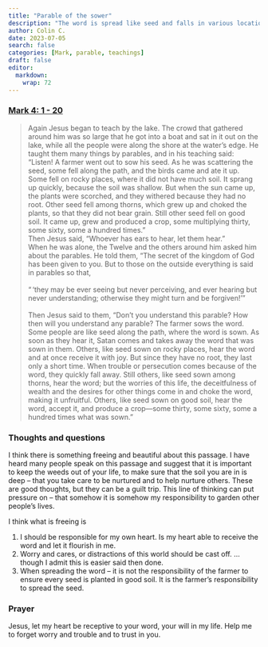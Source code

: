 ```yaml
---
title: "Parable of the sower"
description: "The word is spread like seed and falls in various locations -- some good and some bad."
author: Colin C.
date: 2023-07-05
search: false
categories: [Mark, parable, teachings]
draft: false
editor: 
  markdown: 
    wrap: 72
---
```


### [Mark 4: 1 - 20](https://www.bible.com/bible/111/MRK.4.NIV)

> Again Jesus began to teach by the lake. The crowd that gathered around him was so large that he got into a boat and sat in it out on the lake, while all the people were along the shore at the water’s edge. He taught them many things by parables, and in his teaching said: “Listen! A farmer went out to sow his seed. As he was scattering the seed, some fell along the path, and the birds came and ate it up. Some fell on rocky places, where it did not have much soil. It sprang up quickly, because the soil was shallow. But when the sun came up, the plants were scorched, and they withered because they had no root. Other seed fell among thorns, which grew up and choked the plants, so that they did not bear grain. Still other seed fell on good soil. It came up, grew and produced a crop, some multiplying thirty, some sixty, some a hundred times.”\
> Then Jesus said, “Whoever has ears to hear, let them hear.”\
> When he was alone, the Twelve and the others around him asked him about the parables. He told them, “The secret of the kingdom of God has been given to you. But to those on the outside everything is said in parables so that,\
> \
> “ ‘they may be ever seeing but never perceiving,
and ever hearing but never understanding;
otherwise they might turn and be forgiven!’ ”\
> \
> Then Jesus said to them, “Don’t you understand this parable? How then will you understand any parable? The farmer sows the word. Some people are like seed along the path, where the word is sown. As soon as they hear it, Satan comes and takes away the word that was sown in them. Others, like seed sown on rocky places, hear the word and at once receive it with joy. But since they have no root, they last only a short time. When trouble or persecution comes because of the word, they quickly fall away. Still others, like seed sown among thorns, hear the word; but the worries of this life, the deceitfulness of wealth and the desires for other things come in and choke the word, making it unfruitful. Others, like seed sown on good soil, hear the word, accept it, and produce a crop—some thirty, some sixty, some a hundred times what was sown.”


### Thoughts and questions

I think there is something freeing and beautiful about this passage.  I have heard many people speak on this passage and suggest that it is important to keep the weeds out of your life, to make sure that the soil you are in is deep -- that you take care to be nurtured and to help nurture others.  These are good thoughts, but they can be a guilt trip.  This line of thinking can put pressure on -- that somehow it is somehow my responsibility to garden other people's lives. 

I think what is freeing is 

1.  I should be responsible for my own heart.  Is my heart able to receive the word and let it flourish in me. 
2.  Worry and cares, or distractions of this world should be cast off. ... though I admit this is easier said then done.
3.  When spreading the word -- it is not the responsibility of the farmer to ensure every seed is planted in good soil.  It is the farmer's responsibility to spread the seed. 

### Prayer

Jesus, let my heart be receptive to your word, your will in my life.  Help me to forget worry and trouble and to trust in you. 